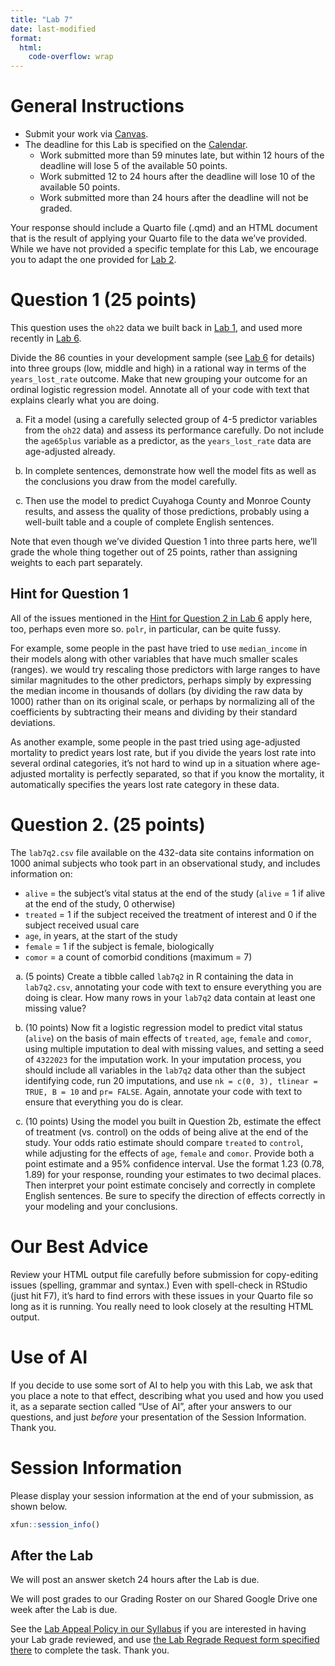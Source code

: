 ```yaml
---
title: "Lab 7"
date: last-modified
format: 
  html:
    code-overflow: wrap
---
```


# General Instructions

- Submit your work via [Canvas](https://canvas.case.edu/). 
- The deadline for this Lab is specified on the [Calendar](calendar.qmd).
  - Work submitted more than 59 minutes late, but within 12 hours of the deadline will lose 5 of the available 50 points.
  - Work submitted 12 to 24 hours after the deadline will lose 10 of the available 50 points.
  - Work submitted more than 24 hours after the deadline will not be graded.

Your response should include a Quarto file (.qmd) and an HTML document that is the result of applying your Quarto file to the data we've provided. While we have not provided a specific template for this Lab, we encourage you to adapt the one provided for [Lab 2](lab2.qmd#template).

# Question 1 (25 points)

This question uses the `oh22` data we built back in [Lab 1](lab1.qmd), and used more recently in [Lab 6](lab6.qmd).

Divide the 86 counties in your development sample (see [Lab 6](lab6.qmd) for details) into three groups (low, middle and high) in a rational way in terms of the `years_lost_rate` outcome. Make that new grouping your outcome for an ordinal logistic regression model. Annotate all of your code with text that explains clearly what you are doing.

a. Fit a model (using a carefully selected group of 4-5 predictor variables from the `oh22` data) and assess its performance carefully. Do not include the `age65plus` variable as a predictor, as the `years_lost_rate` data are age-adjusted already.

b. In complete sentences, demonstrate how well the model fits as well as the conclusions you draw from the model carefully. 
c. Then use the model to predict Cuyahoga County and Monroe County results, and assess the quality of those predictions, probably using a well-built table and a couple of complete English sentences.

Note that even though we've divided Question 1 into three parts here, we'll grade the whole thing together out of 25 points, rather than assigning weights to each part separately.

## Hint for Question 1

All of the issues mentioned in the [Hint for Question 2 in Lab 6](lab6.qmd#hint-for-question-2) apply here, too, perhaps even more so. `polr`, in particular, can be quite fussy.

For example, some people in the past have tried to use `median_income` in their models along with other variables that have much smaller scales (ranges). we would try rescaling those predictors with large ranges to have similar magnitudes to the other predictors, perhaps simply by expressing the median income in thousands of dollars (by dividing the raw data by 1000) rather than on its original scale, or perhaps by normalizing all of the coefficients by subtracting their means and dividing by their standard deviations.

As another example, some people in the past tried using age-adjusted mortality to predict years lost rate, but if you divide the years lost rate into several ordinal categories, it's not hard to wind up in a situation where age-adjusted mortality is perfectly separated, so that if you know the mortality, it automatically specifies the years lost rate category in these data.

# Question 2. (25 points)

The `lab7q2.csv` file available on the 432-data site contains information on 1000 animal subjects who took part in an observational study, and includes information on:

- `alive` = the subject's vital status at the end of the study (`alive` = 1 if alive at the end of the study, 0 otherwise)
- `treated` = 1 if the subject received the treatment of interest and 0 if the subject received usual care
- `age`, in years, at the start of the study
- `female` = 1 if the subject is female, biologically
- `comor` = a count of comorbid conditions (maximum = 7)

a. (5 points) Create a tibble called `lab7q2` in R containing the data in `lab7q2.csv`, annotating your code with text to ensure everything you are doing is clear. How many rows in your `lab7q2` data contain at least one missing value?

b. (10 points) Now fit a logistic regression model to predict vital status (`alive`) on the basis of main effects of `treated`, `age`, `female` and `comor`, using multiple imputation to deal with missing values, and setting a seed of `4322023` for the imputation work. In your imputation process, you should include all variables in the `lab7q2` data other than the subject identifying code, run 20 imputations, and use `nk = c(0, 3), tlinear = TRUE, B = 10` and `pr= FALSE`. Again, annotate your code with text to ensure that everything you do is clear.

c. (10 points) Using the model you built in Question 2b, estimate the effect of treatment (vs. control) on the odds of being alive at the end of the study. Your odds ratio estimate should compare `treated` to `control`, while adjusting for the effects of `age`, `female` and `comor`. Provide both a point estimate and a 95% confidence interval. Use the format 1.23 (0.78, 1.89) for your response, rounding your estimates to two decimal places. Then interpret your point estimate concisely and correctly in complete English sentences. Be sure to specify the direction of effects correctly in your modeling and your conclusions.

# Our Best Advice

Review your HTML output file carefully before submission for copy-editing issues (spelling, grammar and syntax.) Even with spell-check in RStudio (just hit F7), it's hard to find errors with these issues in your Quarto file so long as it is running. You really need to look closely at the resulting HTML output.

# Use of AI

If you decide to use some sort of AI to help you with this Lab, we ask that you place a note to that effect, describing what you used and how you used it, as a separate section called "Use of AI", after your answers to our questions, and just *before* your presentation of the Session Information. Thank you.

# Session Information

Please display your session information at the end of your submission, as shown below.

```r
xfun::session_info()
```

## After the Lab

We will post an answer sketch 24 hours after the Lab is due.

We will post grades to our Grading Roster on our Shared Google Drive one week after the Lab is due.

See the [Lab Appeal Policy in our Syllabus](https://thomaselove.github.io/432-syllabus-2024/08-grading.html#lab-appeal-policy---request-a-review-via-google-form) if you are interested in having your Lab grade reviewed, and use [the Lab Regrade Request form specified there](https://bit.ly/432-2024-lab-regrades) to complete the task. Thank you.
